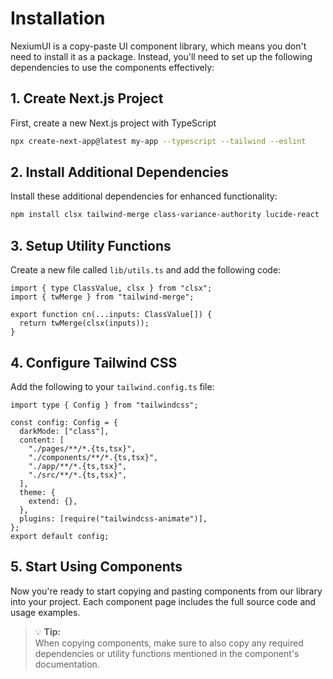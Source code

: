 # Installation

NexiumUI is a copy-paste UI component library, which means you don't need to install it as a package. Instead, you'll need to set up the following dependencies to use the components effectively:

## 1. Create Next.js Project

First, create a new Next.js project with TypeScript

```bash
npx create-next-app@latest my-app --typescript --tailwind --eslint
```

## 2. Install Additional Dependencies

Install these additional dependencies for enhanced functionality:

```bash
npm install clsx tailwind-merge class-variance-authority lucide-react
```

## 3. Setup Utility Functions

Create a new file called `lib/utils.ts` and add the following code:

```tsx
import { type ClassValue, clsx } from "clsx";
import { twMerge } from "tailwind-merge";

export function cn(...inputs: ClassValue[]) {
  return twMerge(clsx(inputs));
}
```

## 4. Configure Tailwind CSS

Add the following to your `tailwind.config.ts` file:

```tsx
import type { Config } from "tailwindcss";

const config: Config = {
  darkMode: ["class"],
  content: [
    "./pages/**/*.{ts,tsx}",
    "./components/**/*.{ts,tsx}",
    "./app/**/*.{ts,tsx}",
    "./src/**/*.{ts,tsx}",
  ],
  theme: {
    extend: {},
  },
  plugins: [require("tailwindcss-animate")],
};
export default config;
```

## 5. Start Using Components

Now you're ready to start copying and pasting components from our library into your project.
Each component page includes the full source code and usage examples.

> 💡 **Tip:**  
> When copying components, make sure to also copy any required dependencies or utility functions mentioned in the component's documentation.
